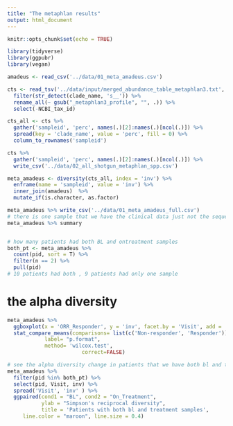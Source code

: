 ```yaml
---
title: "The metaphlan results"
output: html_document
---
```


```r
knitr::opts_chunk$set(echo = TRUE)
```

```r
library(tidyverse)
library(ggpubr)
library(vegan)
```

```r
amadeus <- read_csv('../data/01_meta_amadeus.csv')

cts <- read_tsv('../data/input/merged_abundance_table_metaphlan3.txt', skip = 1) %>% 
  filter(str_detect(clade_name, 's__')) %>% 
  rename_all(~ gsub("_metaphlan3_profile", "", .)) %>% 
  select(-NCBI_tax_id)

cts_all <- cts %>% 
  gather('sampleid', 'perc', names(.)[2]:names(.)[ncol(.)]) %>% 
  spread(key = 'clade_name', value = 'perc', fill = 0) %>% 
  column_to_rownames('sampleid')

cts %>% 
  gather('sampleid', 'perc', names(.)[2]:names(.)[ncol(.)]) %>% 
  write_csv('../data/02_all_shotgun_metaphlan_spp.csv')

meta_amadeus <- diversity(cts_all, index = 'inv') %>% 
  enframe(name = 'sampleid', value = 'inv') %>% 
  inner_join(amadeus)  %>% 
  mutate_if(is.character, as.factor)

meta_amadeus %>% write_csv('../data/01_meta_amadeus_full.csv')
# there is one sample that we have the clinical data just not the sequencing data
meta_amadeus %>% summary


# how many patients had both BL and ontreatment samples
both_pt <- meta_amadeus %>% 
  count(pid, sort = T) %>% 
  filter(n == 2) %>% 
  pull(pid)
# 10 patients had both , 9 patients had only one sample
```

# the alpha diversity

```r
meta_amadeus %>% 
  ggboxplot(x = 'ORR_Responder', y = 'inv', facet.by = 'Visit', add = 'jitter') +
  stat_compare_means(comparisons= list(c('Non-responder', 'Responder')),
            label= "p.format",
            method= 'wilcox.test',
						correct=FALSE)

# see the alpha diversity change in patients that we have both bl and treatment samples
meta_amadeus %>% 
  filter(pid %in% both_pt) %>% 
  select(pid, Visit, inv) %>% 
  spread('Visit', 'inv' ) %>% 
  ggpaired(cond1 = "BL", cond2 = "On_Treatment",
           ylab = "Simpson's reciprocal diversity",
           title = 'Patients with both bl and treatment samples',
     line.color = "maroon", line.size = 0.4)
```
